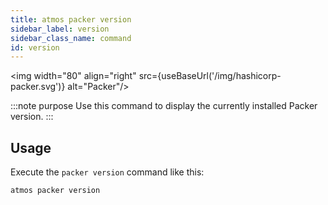 ```yaml
---
title: atmos packer version
sidebar_label: version
sidebar_class_name: command
id: version
---
```



<img width="80" align="right" src={useBaseUrl('/img/hashicorp-packer.svg')} alt="Packer"/>

:::note purpose
Use this command to display the currently installed Packer version.
:::

## Usage

Execute the `packer version` command like this:

```shell
atmos packer version
```
